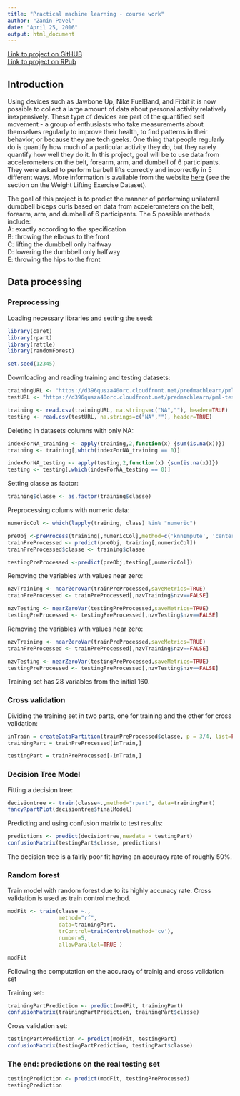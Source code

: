 ```yaml
---
title: "Practical machine learning - course work"
author: "Zanin Pavel"
date: "April 25, 2016"
output: html_document
---
```


[Link to project on GitHUB](https://github.com/Filareth2015/Practical-machine-learning)     
[Link to project on RPub](http://rpubs.com/Zanin_Pavel/175522)

## Introduction     

Using devices such as Jawbone Up, Nike FuelBand, and Fitbit it is now possible to collect a large amount of data about personal activity relatively inexpensively. These type of devices are part of the quantified self movement - a group of enthusiasts who take measurements about themselves regularly to improve their health, to find patterns in their behavior, or because they are tech geeks. One thing that people regularly do is quantify how much of a particular activity they do, but they rarely quantify how well they do it. In this project, goal will be to use data from accelerometers on the belt, forearm, arm, and dumbell of 6 participants. They were asked to perform barbell lifts correctly and incorrectly in 5 different ways. More information is available from the website [here](http://groupware.les.inf.puc-rio.br/har) (see the section on the Weight Lifting Exercise Dataset).

The goal of this project is to predict the manner of performing unilateral dumbbell biceps curls based on data from accelerometers on the belt, forearm, arm, and dumbell of 6 participants. The 5 possible methods include:     
A: exactly according to the specification     
B: throwing the elbows to the front     
C: lifting the dumbbell only halfway    
D: lowering the dumbbell only halfway    
E: throwing the hips to the front     

## Data processing     

### Preprocessing 

Loading necessary libraries and setting the seed:    
```r
library(caret)
library(rpart)
library(rattle)
library(randomForest)

set.seed(12345)
```

Downloading and reading training and testing datasets:    
```r
trainingURL <- "https://d396qusza40orc.cloudfront.net/predmachlearn/pml-training.csv"
testURL <- "https://d396qusza40orc.cloudfront.net/predmachlearn/pml-testing.csv"

training <- read.csv(trainingURL, na.strings=c("NA",""), header=TRUE)
testing <- read.csv(testURL, na.strings=c("NA",""), header=TRUE)
```

Deleting in datasets columns with only NA:
```r
indexForNA_training <- apply(training,2,function(x) {sum(is.na(x))}) 
training <- training[,which(indexForNA_training == 0)]

indexForNA_testing <- apply(testing,2,function(x) {sum(is.na(x))}) 
testing <- testing[,which(indexForNA_testing == 0)]
```

Setting classe as factor:
```r
training$classe <- as.factor(training$classe)
```

Preprocessing colums with numeric data:
```r
numericCol <- which(lapply(training, class) %in% "numeric")

preObj <-preProcess(training[,numericCol],method=c('knnImpute', 'center', 'scale'))
trainPreProcessed <- predict(preObj, training[,numericCol])
trainPreProcessed$classe <- training$classe

testingPreProcessed <-predict(preObj,testing[,numericCol])
```

Removing the variables with values near zero:
```r
nzvTraining <- nearZeroVar(trainPreProcessed,saveMetrics=TRUE)
trainPreProcessed <- trainPreProcessed[,nzvTraining$nzv==FALSE]

nzvTesting <- nearZeroVar(testingPreProcessed,saveMetrics=TRUE)
testingPreProcessed <- testingPreProcessed[,nzvTesting$nzv==FALSE]
```

Removing the variables with values near zero:
```r
nzvTraining <- nearZeroVar(trainPreProcessed,saveMetrics=TRUE)
trainPreProcessed <- trainPreProcessed[,nzvTraining$nzv==FALSE]

nzvTesting <- nearZeroVar(testingPreProcessed,saveMetrics=TRUE)
testingPreProcessed <- testingPreProcessed[,nzvTesting$nzv==FALSE]
```

Training set has 28 variables from the initial 160. 

### Cross validation

Dividing the training set in two parts, one for training and the other for cross validation:
```r
inTrain = createDataPartition(trainPreProcessed$classe, p = 3/4, list=FALSE)
trainingPart = trainPreProcessed[inTrain,]

testingPart = trainPreProcessed[-inTrain,]
```

### Decision Tree Model

Fitting a decision tree: 
```r
decisiontree <- train(classe~.,method="rpart", data=trainingPart)
fancyRpartPlot(decisiontree$finalModel)
```

Predicting and using confusion matrix to test results: 
```r
predictions <- predict(decisiontree,newdata = testingPart)
confusionMatrix(testingPart$classe, predictions)
```

The decision tree is a fairly poor fit having an accuracy rate of roughly 50%.

### Random forest

Train model with random forest due to its highly accuracy rate. Cross validation is used as train control method.

```r
modFit <- train(classe ~.,
                method="rf", 
                data=trainingPart, 
                trControl=trainControl(method='cv'), 
                number=5, 
                allowParallel=TRUE )

modFit
```

Following the computation on the accuracy of trainig and cross validation set

Training set:
```r
trainingPartPrediction <- predict(modFit, trainingPart)
confusionMatrix(trainingPartPrediction, trainingPart$classe)
```

Cross validation set:
```r
testingPartPrediction <- predict(modFit, testingPart)
confusionMatrix(testingPartPrediction, testingPart$classe)
```

### The end: predictions on the real testing set

```r
testingPrediction <- predict(modFit, testingPreProcessed)
testingPrediction
```
